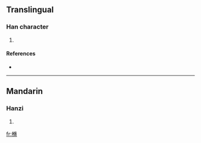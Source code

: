 ==Translingual==

===Han character===
{{Han char|rn=75|rad=木|as=11|sn=15|four=4792<sub>7</sub>|canj=木人中月 (DOLB)}}

# {{defn|Han|sort=木11}}

====References====
* {{Han ref|kx=0549.080|dkj=15407|dj=0937.070|hdz=21280.130|uh=6A07|ud=27143|bh=E5ED|bd=58861}}

----

==Mandarin==

===Hanzi===
{{cmn-hanzi|pin=[[xiū]] ([[xiu1]])|wg=hsiu<sup>1</sup>}}

# {{defn|Mandarin}}

[[fr:樇]]